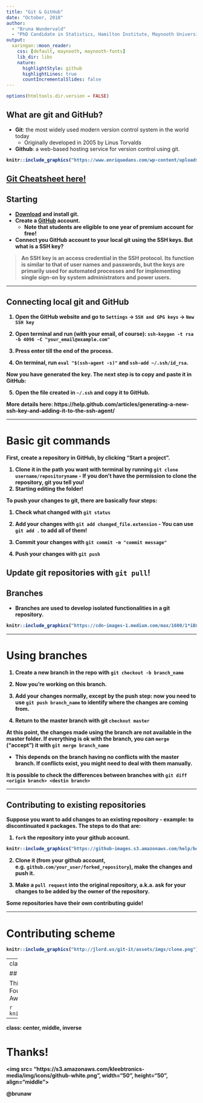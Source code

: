 ```yaml
---
title: "Git & GitHub"
date: "October, 2018"
author: 
  - "Bruna Wundervald"
  - "PhD Candidate in Statistics, Hamilton Institute, Maynooth University"
output:
  xaringan::moon_reader:
    css: [default, maynooth, maynooth-fonts]
    lib_dir: libs
    nature:
      highlightStyle: github
      highlightLines: true
      countIncrementalSlides: false
---
```

```r
options(htmltools.dir.version = FALSE)
```

## What are git and GitHub?

  - **Git**: the most widely used modern version control system 
in the world today 
    - Originally developed in 2005 by Linus Torvalds

  - **Github**: a web-based hosting service for version 
  control using git.
  
  
<b>  
```r
knitr::include_graphics("https://www.enriquedans.com/wp-content/uploads/2018/06/GitHub-Octocat.jpg")
```


[Git Cheatsheet here!](https://www.atlassian.com/git/tutorials/atlassian-git-cheatsheet)
---
## Starting 

- [Download](https://git-scm.com/downloads) and
install git. 
- Create a [GitHub](http://github.com) account.
  - Note that students are eligible to one year
  of premium account for free!
  
- Connect you GitHub account to your local git using
the SSH keys. **But what is a SSH key?**

> An SSH key is an access credential in the SSH protocol. Its function is similar to that of user names and passwords, but the keys are primarily used for automated processes and for implementing single sign-on by system administrators and power users.

---

## Connecting local git and GitHub

  1. Open the GitHub website and go to `Settings` -> `SSH and GPG keys` -> `New SSH key` 
  
  2. Open terminal and run (with your email, of course): 
  `ssh-keygen -t rsa -b 4096 -C "your_email@example.com"`
  
  3. Press enter till the end of the process.
  
  4. On terminal, run `eval "$(ssh-agent -s)"`
  and `ssh-add ~/.ssh/id_rsa`. 


Now you have generated the key. The next step is to 
copy and paste it in GitHub:

  5. Open the file created in `~/.ssh` and copy it
  to GitHub. 
  
More details here: https://help.github.com/articles/generating-a-new-ssh-key-and-adding-it-to-the-ssh-agent/

---

# Basic git commands

First, create a repository in GitHub, by clicking
"Start a project". 

  1. Clone it in the path you want with terminal
  by running `git clone username/repositoryname`
    - If you don't have the permission to clone
    the repository, git you tell you!
  2. Starting editing the folder!
  

To push your changes to git, there are basically four steps:

  1. Check what changed with `git status`
  
  2. Add your changes with `git add changed_file.extension`
    - You can use `git add .` to add all of them!
    
  3. Commit your changes with `git commit -m "commit message"`
  
  4. Push your changes with `git push`


Update git repositories with `git pull`!
---

## Branches 

  - Branches are used to develop isolated functionalities
  in a git repository.
  
```r
knitr::include_graphics("https://cdn-images-1.medium.com/max/1600/1*iB8lNrITmLvKeL8mnp3qAA.png")
```


---

# Using branches

  1. Create a new branch in the repo with `git checkout -b branch_name`
  
  2. Now you're working on this branch. 
  
  3. Add your changes normally, except by the push step: now you need
  to use `git push branch_name` to identify where the changes are
  coming from. 
  
  4. Return to the master branch with git `checkout master`
  
**At this point, the changes made using the branch are not**
**available in the master folder. If everything is ok with**
**the branch, you can `merge` ("accept") it with `git merge branch_name`** 
  
  - This depends on the branch having no conflicts with the
  master branch. If conflicts exist, you might need to deal
  with them manually. 
  
It is possible to check the differences between branches with
`git diff <origin branch> <destin branch>`

---

## Contributing to existing repositories  

Suppose you want to add changes to an existing repository - example:
to discontinuated `R` packages. The steps to do that are:

  1.  `fork` the repository into your github account.
  
  
```r
knitr::include_graphics("https://github-images.s3.amazonaws.com/help/bootcamp/Bootcamp-Fork.png")
```


  2. Clone it (from your github account, e.g. `github.com/your_user/forked_repository`), make the changes 
  and push it. 
  
  3. Make a `pull request` into the original repository, a.k.a.
  ask for your changes to be added by the owner of the repository. 

**Some repositories have their own contributing guide!**

---

# Contributing scheme
```r
knitr::include_graphics("http://jlord.us/git-it/assets/imgs/clone.png")
```



---
class: center, middle

## Acknowledgments

This work was supported by a Science Foundation Ireland Career Development Award grant number: 17/CDA/4695

```r
knitr::include_graphics("SFI_logo.jpg")
```


---

class: center, middle, inverse

# Thanks!


<img src= "https://s3.amazonaws.com/kleebtronics-media/img/icons/github-white.png", width="50", height="50",  align="middle"> 

<b>

@brunaw 
